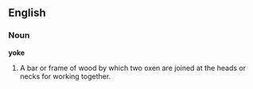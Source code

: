 ==English==

===Noun===

'''yoke'''

#A bar or frame of wood by which two oxen are joined at the heads or necks for working together.